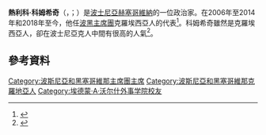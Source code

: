 
{{Infobox officeholder
| name           = Željko Komšić
| image          = Željko Komšić (cropped).jpg
| image_size     = 220px
| caption        =
| office         = [[波斯尼亚和黑塞哥维那主席团|波赫主席團輪值主席]]
| term_start     = 2021年7月20日
| term_end       = 2022年3月20日
| predecessor    = [[米洛拉德·多迪克|米洛拉德·多迪克]]
| successor      = Šefik Džaferović
| term_start1     = 2019年7月20日
| term_end1       = 2020年3月20日
| predecessor1    = [[米洛拉德·多迪克|米洛拉德·多迪克]]
| successor1      = Šefik Džaferović
| term_start2    = 2013年7月10日
| term_end2      = 2014年3月10日
| predecessor2 = [[內博伊沙·拉德馬諾維奇|內博伊沙·拉德馬諾維奇]]
| successor2   = [[巴基爾·伊澤特貝戈維奇|巴基爾·伊澤特貝戈維奇]]
| term_start3    = 2011年7月10日
| term_end3     = 2012年3月10日
| predecessor3   = 內博伊沙·拉德馬諾維奇
| successor3     = 巴基爾·伊澤特貝戈維奇
| term_start4    = 2009年7月6日
| term_end4      = 2010年3月6日
| predecessor4   = 內博伊沙·拉德馬諾維奇
| successor4     = [[哈里斯·西拉伊季奇|哈里斯·西拉伊季奇]]
| term_start5    = 2007年7月6日
| term_end5      = 2008年3月6日
| predecessor5   = 內博伊沙·拉德馬諾維奇
| successor5     = 哈里斯·西拉伊季奇
| office6        = [[波斯尼亚和黑塞哥维那主席团|波斯尼亚和黑塞哥维那主席团克羅地亞族代表]]
| term_start6    = 2018年11月20日
| term_end6      = 
| predecessor6   = [[德拉甘·喬維奇|德拉甘·喬維奇]]
| successor6     = 
| term_start7    = 2006年11月6日
| term_end7      = 2014年11月17日
| predecessor7   = Ivo Miro Jović
| successor7     = 德拉甘·喬維奇
| birth_date     = {{Birth date and age|1964|01|20|df=y}}
| birth_place    = [[南斯拉夫|南斯拉夫]][[波黑|波黑]] [[薩拉熱窩|薩拉熱窩]]
| nationality    = 
| spouse         = {{marriage|Sabina Komšić|1996}}
| children       = 1
| residence      = [[薩拉熱窩|薩拉熱窩]]
| alma_mater     = [[薩拉熱窩大學|薩拉熱窩大學]] ([[法律學院|LL.B.]])
| occupation     = [[政治家|政治家]]、[[外交家|外交家]]
| profession     = [[法官|法官]]
<!--Military service-->
| nickname       = 
| allegiance     = {{flag|Republic of Bosnia and Herzegovina}}
| branch         = [[波士尼亞與赫塞哥維納共和國軍|波士尼亞與赫塞哥維納共和國軍]]
| serviceyears   = 1992–1996
| rank           = 排長
| unit           = {{Plainlist|
* Hrasno Territorial Defence 
* 101st Motorised Brigade
*[[1st_Corps_(Bosnia_and_Herzegovina)|1st Corps of the Armed Forces of Republic of Bosnia and Herzegovina]]}}
| commands       = 
| battles        = [[波士尼亞戰爭|波士尼亞戰爭]]
| awards         = [[File:BIH_Order_of_the_Golden_Lilly_1st_Class.png|20px]] Order of the Golden Lily 1st Class
| footnotes      = 
}}

'''熱利科·科姆希奇'''（{{lang-hr|Željko Komšić}}，{{IPA-hr|ˈʒɛːʎkɔ ˈkɔmʃitɕ}}；{{bd|1964年|1月20日}}）是[[波士尼亞赫塞哥維納|波士尼亞赫塞哥維納]]的一位政治家。在2006年至2014年和2018年至今，他任[[波黑主席團|波黑主席團]]克羅埃西亞人的代表<ref name=Kresic>{{cite news|title=Komšić napustio SDP zbog sporazuma s HDZ-om|last=Krešić|first=Zoran|url=http://www.vecernji.hr/vijesti/komsic-napustio-sdp-zbog-sporazuma-hdz-om-clanak-434378|newspaper=[[Večernji_list|Večernji list]]|date=23 July 2012|language=hr|accessdate=30 July 2012|archive-date=2012-07-27|archive-url=https://web.archive.org/web/20120727034346/http://www.vecernji.hr/vijesti/komsic-napustio-sdp-zbog-sporazuma-hdz-om-clanak-434378|dead-url=no}}</ref>。科姆希奇雖然是克羅埃西亞人，卻在波士尼亞克人中間有很高的人氣<ref name=Poll>{{Cite news|url=http://www.vecernji.ba/vijesti/najpopularniji-komsic-hdz-raste-pad-sda-clanak-143595|title=Najpopularniji Komšić, HDZ raste, pad SDA|newspaper=[[Večernji_list|Večernji list]]|date=20 May 2010|language=hr|accessdate=3 June 2010|archive-date=2010-05-26|archive-url=https://web.archive.org/web/20100526161957/http://www.vecernji.ba/vijesti/najpopularniji-komsic-hdz-raste-pad-sda-clanak-143595|dead-url=no}}</ref>。

==參考資料==
{{reflist}}

{{DEFAULTSORT: Komšić, Željko}}
[[Category:波斯尼亞和黑塞哥維那主席團主席|Category:波斯尼亞和黑塞哥維那主席團主席]]
[[Category:波斯尼亞和黑塞哥維那克羅地亞人|Category:波斯尼亞和黑塞哥維那克羅地亞人]]
[[Category:埃德蒙·A·沃尔什外事学院校友|Category:埃德蒙·A·沃尔什外事学院校友]]

{{BosniaHerzegovina-bio-stub}}
{{Europe-poli-bio-stub}}